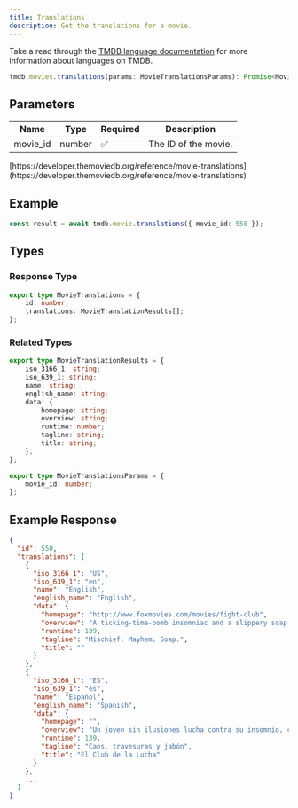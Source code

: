 ```yaml
---
title: Translations
description: Get the translations for a movie.
---
```


Take a read through the [TMDB language documentation](https://developer.themoviedb.org/docs/languages) for more information about languages on TMDB.

```typescript
tmdb.movies.translations(params: MovieTranslationsParams): Promise<MovieTranslations>; 
```

## Parameters

| Name      | Type   | Required | Description                                      |
|-----------|--------|----------|--------------------------------------------------|
| movie_id  | number         | ✅      | The ID of the movie.                             |

<Note title="Reference">
    <p>[https://developer.themoviedb.org/reference/movie-translations](https://developer.themoviedb.org/reference/movie-translations)</p>
</Note>


## Example

```typescript
const result = await tmdb.movie.translations({ movie_id: 550 });
```

## Types

### Response Type

```typescript
export type MovieTranslations = {
	id: number;
	translations: MovieTranslationResults[];
};
```

### Related Types

```typescript
export type MovieTranslationResults = {
	iso_3166_1: string;
	iso_639_1: string;
	name: string;
	english_name: string;
	data: {
		homepage: string;
		overview: string;
		runtime: number;
		tagline: string;
		title: string;
	};
};

export type MovieTranslationsParams = {
	movie_id: number;
};
```

## Example Response

```json
{
  "id": 550,
  "translations": [
    {
      "iso_3166_1": "US",
      "iso_639_1": "en",
      "name": "English",
      "english_name": "English",
      "data": {
        "homepage": "http://www.foxmovies.com/movies/fight-club",
        "overview": "A ticking-time-bomb insomniac and a slippery soap salesman channel primal male aggression into a shocking new form of therapy. Their concept catches on, with underground \"fight clubs\" forming in every town, until an eccentric gets in the way and ignites an out-of-control spiral toward oblivion.",
        "runtime": 139,
        "tagline": "Mischief. Mayhem. Soap.",
        "title": ""
      }
    },
    {
      "iso_3166_1": "ES",
      "iso_639_1": "es",
      "name": "Español",
      "english_name": "Spanish",
      "data": {
        "homepage": "",
        "overview": "Un joven sin ilusiones lucha contra su insomnio, consecuencia quizás de su hastío por su gris y rutinaria vida. En un viaje en avión conoce a Tyler Durden, un carismático vendedor de jabón que sostiene una filosofía muy particular: el perfeccionismo es cosa de gentes débiles; en cambio, la autodestrucción es lo único que hace que realmente la vida merezca la pena. Ambos deciden entonces formar un club secreto de lucha donde descargar sus frustaciones y su ira que tendrá un éxito arrollador.",
        "runtime": 139,
        "tagline": "Caos, travesuras y jabón",
        "title": "El Club de la Lucha"
      }
    },
    ...
  ]
}
```
